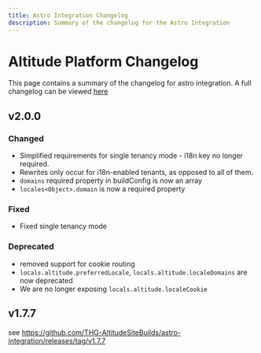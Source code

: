 ```yaml
---
title: Astro Integration Changelog
description: Summary of the changelog for the Astro Integration
---
```


# Altitude Platform Changelog

This page contains a summary of the changelog for astro integration. A full changelog can be viewed [here](https://github.com/THG-AltitudeSiteBuilds/astro-integration/releases/)

## v2.0.0

### Changed
- Simplified requirements for single tenancy mode - i18n key no longer required. 
- Rewrites only occur for i18n-enabled tenants, as opposed to all of them.
- `domains` required property in buildConfig is now an array
- `locales<Object>.domain` is now a required property

### Fixed
- Fixed single tenancy mode

### Deprecated

- removed support for cookie routing
- `locals.altitude.preferredLocale`, `locals.altitude.localeDomains` are now deprecated
- We are no longer exposing `locals.altitude.localeCookie`

## v1.7.7

see https://github.com/THG-AltitudeSiteBuilds/astro-integration/releases/tag/v1.7.7
